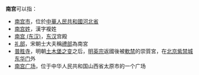 '''南宫'''可以指：
* [[南宫市|南宫市]]，位於[[中華人民共和國|中華人民共和國]][[河北省|河北省]]
* [[南宫姓|南宫姓]]，漢字複姓
* [[南宫_(东汉)|南宫 (东汉)]]，[[东汉|东汉]]宫殿
* [[礼部|礼部]]，宋朝士大夫稱[[禮部|禮部]]為南宮
* [[普胜寺|普胜寺]]，明朝[[土木堡之变|土木堡之变]]之后，[[明英宗|明英宗]]返國後被[[軟禁|軟禁]]的崇質宮，在[[北京|北京]][[紫禁城|紫禁城]][[东华门|东华门]]外
* [[南宫广场|南宫广场]]，位于中华人民共和国山西省太原市的一个广场
{{disambig|Cat=二字中國相關消歧義}}